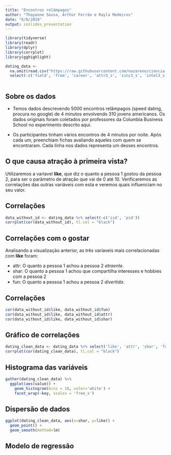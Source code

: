 ```yaml
---
title: "Encontros relâmpagos"
author: "Thayanne Sousa, Arthur Ferrão e Rayla Medeiros"
date: "6/8/2019"
output: ioslides_presentation
---
```


```r
library(tidyverse)
library(readr)
library(dplyr)
library(corrplot)
library(gghighlight)

dating_data <- 
  na.omit(read.csv("https://raw.githubusercontent.com/nazareno/ciencia-de-dados-1/master/5-regressao/speed-dating/speed-dating.csv")) %>%
  select(-c('field', 'from', 'career', 'attr3_s', 'sinc3_s', 'intel3_s', 'fun3_s', 'amb3_s'))
  
```

## Sobre os dados

- Temos dados descrevendo 5000 encontros relâmpagos (speed dating, procura no google) de 4 minutos envolvendo 310 jovens americanos. Os dados originais foram coletados por professores da Columbia Business School no experimento descrito aqui.

- Os participantes tinham vários encontros de 4 minutos por noite. Após cada um, preenchiam fichas avaliando aqueles com quem se encontraram. Cada linha nos dados representa um desses encontros.

## O que causa atração à primeira vista?

Utilizaremos a varíavel **like**, que diz o quanto a pessoa 1 gostou da pessoa 2, para ser o parâmetro de atração que vai de 0 até 10. Verificaremos as correlações das outras variáveis com esta e veremos quais influenciam no seu valor.

## Correlações

```r
data_without_id <- dating_data %>% select(-c('iid', 'pid'))
corrplot(cor(data_without_id), tl.col = "black")
```

## Correlações com o gostar

Analisando a visualização anterior, as três varíaveis mais correlacionadas com **like** foram:

- attr: O quanto a pessoa 1 achou a pessoa 2 *atraente*.
- shar: O quanto a pessoa 1 achou que compartilha interesses e hobbies com a pessoa 2
- fun: O quanto a pessoa 1 achou a pessoa 2 *divertida*.

## Correlações
```r
cor(data_without_id$like, data_without_id$fun)
cor(data_without_id$like, data_without_id$attr)
cor(data_without_id$like, data_without_id$shar)
```

## Gráfico de correlações

```r
dating_clean_data <- dating_data %>% select('like', 'attr', 'shar', 'fun')
corrplot(cor(dating_clean_data), tl.col = "black")
```

## Histograma das variáveis

```r
gather(dating_clean_data) %>%
  ggplot(aes(value)) +
    geom_histogram(bins = 10, color='white') + 
    facet_wrap(~key, scales = 'free_x')
```

## Dispersão de dados

```r
ggplot(dating_clean_data, aes(x=shar, y=like)) + 
  geom_point() +
  geom_smooth(method=lm)

```

## Modelo de regressão





